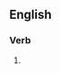 ==English==

===Verb===
{{head|en|verb form}}

# {{present participle of|demonetize|lang=en|nocat=1}}